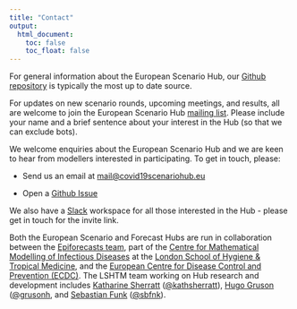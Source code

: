 ```yaml
---
title: "Contact"
output:
  html_document:
    toc: false
    toc_float: false
---
```


For general information about the European Scenario Hub, our [Github repository](https://github.com/covid19-forecast-hub-europe/covid19-scenario-hub-europe/issues/new) is typically the most up to date source. 

For updates on new scenario rounds, upcoming meetings, and results, all are welcome to join the European Scenario Hub [mailing list](https://groups.google.com/u/0/g/euro-covid19-scenario-hub). Please include your name and a brief sentence about your interest in the Hub (so that we can exclude bots). 

We welcome enquiries about the European Scenario Hub and we are keen to hear from modellers interested in participating. To get in touch, please:

- Send us an email at [mail@covid19scenariohub.eu](mailto:mail@covid19scenariohub.eu)

- Open a [Github Issue](https://github.com/covid19-forecast-hub-europe/covid19-scenario-hub-europe/issues/new)

We also have a [Slack](https://slack.com/) workspace for all those interested in the Hub - please get in touch for the invite link.

Both the European Scenario and Forecast Hubs are run in collaboration between the [Epiforecasts team](http://epiforecasts.io/), part of the [Centre for Mathematical Modelling of Infectious Diseases](http://cmmid.github.io/topics/covid19) at the [London School of Hygiene & Tropical Medicine](http://www.lshtm.ac.uk), and the [European Centre for Disease Control and Prevention (ECDC)](http://ecdc.europa.eu). The LSHTM team working on Hub research and development includes [Katharine Sherratt](https://epiforecasts.io/people.html#katharine-sherratt) ([@kathsherratt](https://twitter.com/kathsherrratt)), [Hugo Gruson](https://epiforecasts.io/people.html#hugo-gruson) ([@grusonh](https://twitter.com/grusonh), and [Sebastian Funk](https://epiforecasts.io/people.html#sebastian-funk) ([@sbfnk](https://twitter.com/sbfnk)).
